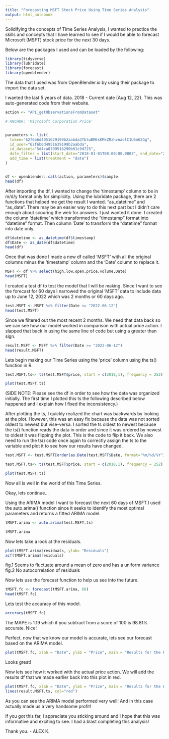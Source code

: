 ---
title: "Forecasting MSFT Stock Price Using Time Series Analysis"
output: html_notebook
---

Solidifying the concepts of Time Series Analysis, I wanted to practice the skills and concepts that I have learned to see if I would be able to forecast Microsoft (MSFT) stock price for the next 30 days. 

Below are the packages I used and can be loaded by the following: 

```{r}
library(tidyverse)
library(lubridate)
library(forecast)
library(openblender)
```

The data that I used was from OpenBlender.io by using their package to import the data set.

I wanted the last 5 years of data. 2018 - Current date (Aug 12, 22). This was auto-generated code from their website.

```{r}
action <- "API_getObservationsFromDataset"

# ANCHOR: 'Microsoft Corporation Price'


parameters <- list( 
  token="62f6b6d4951629199b2aabda3TbtwBMEsKMkZRzhvnaolC1U6n62Gg",
  id_user="62f6b6d4951629199b2aabda",
  id_dataset="5d4ca8709516290b01c9d725",
  date_filter = list(start_date="2018-01-01T08:00:00.000Z", end_date="2022-08-12"),
  add_time = list(treatment = "date") 
)


df <- openblender::call(action, parameters)$sample
head(df)
```

After importing the df, I wanted to change the 'timestamp' column to be in m/d/y format only for simplicity. Using the lubridate package, there are 2 functions that helped me get the result I wanted. "as_datetime" and "as_date". There may be an easier way to do this next part but I didn't care enough about scouring the web for answers. I just wanted it done. I created the column 'datetime' which transformed the "timestamp" format into "datetime" format. Then column 'Date' to transform the "datetime" format into date only. 

```{r}
df$datetime <- as_datetime(df$timestamp)
df$Date <- as_date(df$datetime)
head(df)
```

Once that was done I made a new df called 'MSFT' with all the original columns minus the 'timestamp' column and the 'Date' column to replace it. 

```{r}
MSFT <- df %>% select(high,low,open,price,volume,Date)
head(MSFT)
```

I created a test df to test the model that I will be making. Since I want to see the forecast for 60 days I narrowed the original 'MSFT' data to include data up to June 12, 2022 which was 2 months or 60 days ago. 

```{r}
test.MSFT <- MSFT %>% filter(Date <= "2022-06-12")
head(test.MSFT)
```

Since we filtered out the most recent 2 months. We need that data back so we can see how our model worked in comparison with actual price action. I slapped that back in using the same line of code but using a greater than sign. 

```{r}
result.MSFT <- MSFT %>% filter(Date >= "2022-06-12")
head(result.MSFT)
```

Lets begin making our Time Series using the 'price' column using the ts() function in R.

```{r}
test.MSFT.ts<- ts(test.MSFT$price, start = c(2018,1), frequency = 252)

plot(test.MSFT.ts)
```
(SIDE NOTE: Please see the df in order to see how the data was organized initially. The first time I plotted this ts the following described below happened and I explain how I fixed the inconsistency.) 

After plotting the ts, I quickly realized the chart was backwards by looking at the plot. However, this was an easy fix because the data was not sorted oldest to newest but vise-versa. I sorted the ts oldest to newest because the ts() function reads the data in order and since it was ordered by newest to oldest it was flipping the plot. This is the code to flip it back. We also need to run the ts() code once again to correctly assign the ts to the variable and plot it to see how our results have changed.

```{r}
test.MSFT <- test.MSFT[order(as.Date(test.MSFT$Date, format="%m/%d/%Y")),]

test.MSFT.ts<- ts(test.MSFT$price, start = c(2018,1), frequency = 252)

plot(test.MSFT.ts)
```

Now all is well in the world of this Time Series. 

Okay, lets continue...

Using the ARIMA model I want to forecast the next 60 days of MSFT.I used the auto.arima() function since it seeks to identify the most optimal parameters and returns a fitted ARIMA model. 

```{r}
tMSFT.arima <- auto.arima(test.MSFT.ts)

tMSFT.arima
```

Now lets take a look at the residuals.

```{r}
plot(tMSFT.arima$residuals, ylab= "Residuals")
acf(tMSFT.arima$residuals)
```

fig.1 Seems to fluctuate around a mean of zero and has a uniform variance
fig.2 No autocorrelation of residuals 

Now lets use the forecast function to help us see into the future.

```{r}
tMSFT.fc <- forecast(tMSFT.arima, 60)
head(tMSFT.fc)
```
Lets test the accuracy of this model. 

```{r}
accuracy(tMSFT.fc)
```

The MAPE is 1.19 which if you subtract from a score of 100 is 98.81% accurate. Nice!



Perfect, now that we know our model is accurate, lets see our forecast based on the ARIMA model. 

```{r}
plot(tMSFT.fc, xlab = "Date", ylab = "Price", main = "Results for the Forecast of MSFT Price")
```

Looks great! 

Now lets see how it worked with the actual price action. We will add the results df that we made earlier back into this plot in red. 

```{r}
plot(tMSFT.fc, xlab = "Date", ylab = "Price", main = "Results for the Forecast of MSFT Price")
lines(result.MSFT.ts, col="red")
```

As you can see the ARIMA model performed very well! And in this case actually made us a very handsome profit! 

If you got this far, I appreciate you sticking around and I hope that this was informative and exciting to see. I had a blast completing this analysis! 

Thank you.
- ALEX K.





